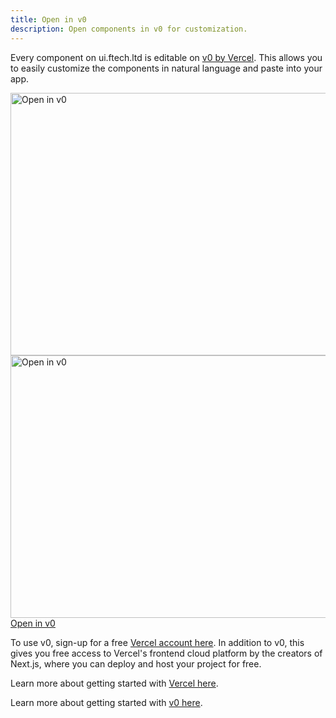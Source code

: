 ```yaml
---
title: Open in v0
description: Open components in v0 for customization.
---
```


Every component on ui.ftech.ltd is editable on [v0 by Vercel](https://v0.dev). This allows you to easily customize the components in natural language and paste into your app.

<a href="https://vercel.com/signup?utm_source=shad&utm_medium=web&utm_campaign=docs_cta_signup">
  <Image
    src="/images/open-in-v0.png"
    width="716"
    height="420"
    alt="Open in v0"
    className="border dark:hidden shadow-sm rounded-lg overflow-hidden mt-6 w-full"
  />
  <Image
    src="/images/open-in-v0-dark.png"
    width="716"
    height="420"
    alt="Open in v0"
    className="border hidden dark:block shadow-sm rounded-lg overflow-hidden mt-6 w-full"
  />
  <span class="sr-only">Open in v0</span>
</a>

To use v0, sign-up for a free [Vercel account here](https://vercel.com/signup?utm_source=shad&utm_medium=web&utm_campaign=docs_cta_signup). In addition to v0, this gives you free access to Vercel's frontend cloud platform by the creators of Next.js, where you can deploy and host your project for free.

Learn more about getting started with [Vercel here](https://vercel.com/docs/getting-started-with-vercel?utm_source=shadcn_site&utm_medium=web&utm_campaign=docs_cta_about_vercel).

Learn more about getting started with [v0 here](https://v0.dev/faq).
